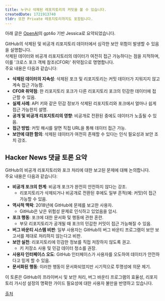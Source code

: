 ```yaml
---
title: 누구나 삭제된 레포지토리의 커밋을 볼 수 있습니다.
createdDate: 1721913740
tldr: 또한 Private 레포지토리까지도 포함됩니다.
---
```

아래 글은 [OpenAI](https://openai.com)의 gpt4o 기반 Jessica로 요약되었습니다.

GitHub의 삭제된 및 비공개 리포지토리 데이터에서 심각한 보안 위험이 발생할 수 있음을 설명합니다.\
삭제된 데이터와 비공개 리포지토리의 데이터가 여전히 접근 가능하다는 점을 지적하며, 이를 '크로스 포크 객체 참조(CFOR)' 취약점으로 명명합니다.\
주요 내용은 다음과 같습니다:

- **삭제된 데이터의 지속성**: 삭제된 포크 및 리포지토리는 커밋 데이터가 지워지지 않고 계속 접근 가능함.
- **CFOR 취약점**: 한 리포지토리 포크가 다른 리포지토리 포크의 민감한 데이터에 접근할 수 있음.
- **실제 사례**: API 키와 같은 민감 정보가 삭제된 리포지토리와 포크에서 얼마나 쉽게 접근 가능한지 설명.
- **공개 및 비공개 리포지토리의 영향**: 비공개로 전환된 중에도 데이터가 노출될 수 있음.
- **접근 방법**: 커밋 해시를 알면 직접 URL을 통해 데이터 접근 가능.
- **보안에 대한 함의**: 삭제된 데이터가 여전히 존재할 수 있다는 인식 필요성과 보안 조치 강조.

## Hacker News 댓글 토론 요약
GitHub의 비공개 리포지토리와 포크 처리에 대한 보고된 문제에 대해 논의합니다.\
주요 내용은 다음과 같습니다:

- **비공개 포크의 한계**: 비공개 포크가 완전히 안전하지 않다는 강조.
  - 리포지토리가 삭제되거나 비공개로 전환된 후에도 일부 흔적(예: 커밋)이 접근 가능할 수 있음.
- **역사적 맥락**: 2018년에 GitHub에 문제를 보고한 사용자.
  - GitHub은 낮은 위험성 문제로 인식하고 있었음을 암시.
- **포크 행동**: 포크에 대한 문서화 및 행동에 관한 혼란.
  - 부모 리포지토리가 공개될 때 포크의 민감한 커밋이 접근 가능해질 수 있음.
- **버그 바운티 시스템 비판**: 일부 사용자는 GitHub의 버그 바운티 프로그램이 보안 보고서를 제대로 처리하지 않는다고 비판.
- **보안 실천**: 리포지토리에 민감한 정보를 직접 저장하지 않도록 권고.
  - 키 저장소 사용 및 민감 데이터 청소를 권장.
- **사용자 인터페이스 오도**: GitHub 인터페이스가 사용자를 오도하여 데이터가 안전하다고 믿게 할 수 있음.
- **문서화된 행동**: 이러한 행동이 문서화되었지만 시기적으로 투명성에 의문 제기.

이 토론은 GitHub의 프라이버시 및 보안 처리, 버그 바운티 프로그램의 효율성, 리포지토리 가시성 설정의 명확한 가이드 필요성에 대한 사용자 불만을 반영하고 있습니다.

[출처](https://news.ycombinator.com/item?id=41060102)
